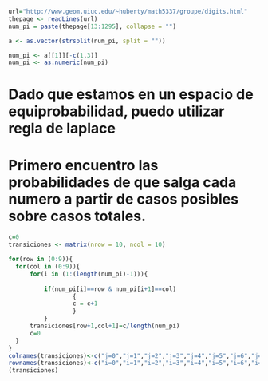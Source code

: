```r
url="http://www.geom.uiuc.edu/~huberty/math5337/groupe/digits.html"
thepage <- readLines(url)
num_pi = paste(thepage[13:1295], collapse = "")

a <- as.vector(strsplit(num_pi, split = ""))

num_pi <- a[[1]][-c(1,3)]
num_pi <- as.numeric(num_pi)

```
# Dado que estamos en un espacio de equiprobabilidad, puedo utilizar regla de laplace
# Primero encuentro las probabilidades de que salga cada numero a partir de casos posibles sobre casos totales.

```r
c=0
transiciones <- matrix(nrow = 10, ncol = 10)

for(row in (0:9)){
  for(col in (0:9)){
      for(i in (1:(length(num_pi)-1))){
        
          if(num_pi[i]==row & num_pi[i+1]==col)
                  {
                  c = c+1
                  }
          }
      transiciones[row+1,col+1]=c/length(num_pi)
      c=0
  }  
}
colnames(transiciones)<-c("j=0","j=1","j=2","j=3","j=4","j=5","j=6","j=7","j=8","j=9")
rownames(transiciones)<-c("i=0","i=1","i=2","i=3","i=4","i=5","i=6","i=7","i=8","i=9")
(transiciones)
```

